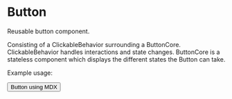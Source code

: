 

<Meta title='components|Button' />

# Button

Reusable button component.

Consisting of a ClickableBehavior surrounding a ButtonCore. ClickableBehavior handles interactions and state changes. ButtonCore is a stateless component which displays the different states the Button can take.

Example usage:

<Preview>
    <Story name="using MDX">
        <Button onClick={action('clicked')}>Button using MDX</Button>
    </Story>
</Preview>

<Props of="Button" />

<Source id="." />
